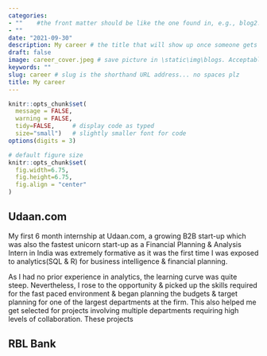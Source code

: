 ```yaml
---
categories:  
- ""    #the front matter should be like the one found in, e.g., blog2.md. It cannot be like the normal Rmd we used
- ""
date: "2021-09-30"
description: My career # the title that will show up once someone gets to this page
draft: false
image: career_cover.jpeg # save picture in \static\img\blogs. Acceptable formats= jpg, jpeg, or png . Your iPhone pics wont work
keywords: ""
slug: career # slug is the shorthand URL address... no spaces plz
title: My career
---
```

  



```r
knitr::opts_chunk$set(
  message = FALSE, 
  warning = FALSE, 
  tidy=FALSE,     # display code as typed
  size="small")   # slightly smaller font for code
options(digits = 3)

# default figure size
knitr::opts_chunk$set(
  fig.width=6.75, 
  fig.height=6.75,
  fig.align = "center"
)
```


## Udaan.com

My first 6 month internship at Udaan.com, a growing B2B start-up which was also the fastest unicorn start-up as a Financial Planning & Analysis Intern in India was extremely formative as it was the first time I was exposed to analytics(SQL & R) for business intelligence & financial planning.

As I had no prior experience in analytics, the learning curve was quite steep. Nevertheless, I rose to the opportunity & picked up the skills required for the fast paced environment & began planning the budgets & target planning for one of the largest departments at the firm. This also helped me get selected for projects involving multiple departments requiring high levels of collaboration. These projects 


## RBL Bank











